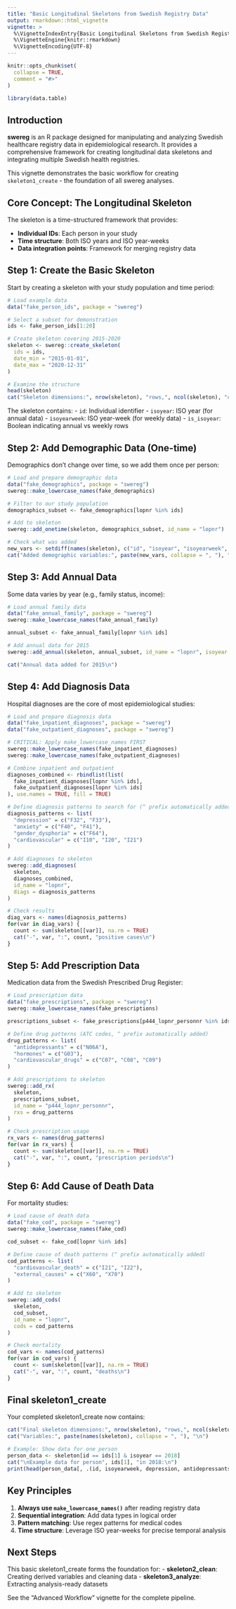 ```yaml
---
title: "Basic Longitudinal Skeletons from Swedish Registry Data"
output: rmarkdown::html_vignette
vignette: >
  %\VignetteIndexEntry{Basic Longitudinal Skeletons from Swedish Registry Data}
  %\VignetteEngine{knitr::rmarkdown}
  %\VignetteEncoding{UTF-8}
---
```


```r
knitr::opts_chunk$set(
  collapse = TRUE,
  comment = "#>"
)
```

```r
library(data.table)
```

## Introduction

**swereg** is an R package designed for manipulating and analyzing Swedish healthcare registry data in epidemiological research. It provides a comprehensive framework for creating longitudinal data skeletons and integrating multiple Swedish health registries.

This vignette demonstrates the basic workflow for creating `skeleton1_create` - the foundation of all swereg analyses.

## Core Concept: The Longitudinal Skeleton

The skeleton is a time-structured framework that provides:

- **Individual IDs**: Each person in your study
- **Time structure**: Both ISO years and ISO year-weeks 
- **Data integration points**: Framework for merging registry data

## Step 1: Create the Basic Skeleton

Start by creating a skeleton with your study population and time period:

```r
# Load example data
data("fake_person_ids", package = "swereg")

# Select a subset for demonstration
ids <- fake_person_ids[1:20]

# Create skeleton covering 2015-2020
skeleton <- swereg::create_skeleton(
  ids = ids,
  date_min = "2015-01-01",
  date_max = "2020-12-31"
)

# Examine the structure
head(skeleton)
cat("Skeleton dimensions:", nrow(skeleton), "rows,", ncol(skeleton), "columns\n")
```

The skeleton contains:
- `id`: Individual identifier
- `isoyear`: ISO year (for annual data)
- `isoyearweek`: ISO year-week (for weekly data)
- `is_isoyear`: Boolean indicating annual vs weekly rows

## Step 2: Add Demographic Data (One-time)

Demographics don't change over time, so we add them once per person:

```r
# Load and prepare demographic data
data("fake_demographics", package = "swereg")
swereg::make_lowercase_names(fake_demographics)

# Filter to our study population
demographics_subset <- fake_demographics[lopnr %in% ids]

# Add to skeleton
swereg::add_onetime(skeleton, demographics_subset, id_name = "lopnr")

# Check what was added
new_vars <- setdiff(names(skeleton), c("id", "isoyear", "isoyearweek", "is_isoyear"))
cat("Added demographic variables:", paste(new_vars, collapse = ", "), "\n")
```

## Step 3: Add Annual Data

Some data varies by year (e.g., family status, income):

```r
# Load annual family data
data("fake_annual_family", package = "swereg")
swereg::make_lowercase_names(fake_annual_family)

annual_subset <- fake_annual_family[lopnr %in% ids]

# Add annual data for 2015
swereg::add_annual(skeleton, annual_subset, id_name = "lopnr", isoyear = 2015)

cat("Annual data added for 2015\n")
```

## Step 4: Add Diagnosis Data

Hospital diagnoses are the core of most epidemiological studies:

```r
# Load and prepare diagnosis data
data("fake_inpatient_diagnoses", package = "swereg")
data("fake_outpatient_diagnoses", package = "swereg")

# CRITICAL: Apply make_lowercase_names FIRST
swereg::make_lowercase_names(fake_inpatient_diagnoses)
swereg::make_lowercase_names(fake_outpatient_diagnoses)

# Combine inpatient and outpatient
diagnoses_combined <- rbindlist(list(
  fake_inpatient_diagnoses[lopnr %in% ids],
  fake_outpatient_diagnoses[lopnr %in% ids]
), use.names = TRUE, fill = TRUE)

# Define diagnosis patterns to search for (^ prefix automatically added)
diagnosis_patterns <- list(
  "depression" = c("F32", "F33"),
  "anxiety" = c("F40", "F41"), 
  "gender_dysphoria" = c("F64"),
  "cardiovascular" = c("I10", "I20", "I21")
)

# Add diagnoses to skeleton
swereg::add_diagnoses(
  skeleton,
  diagnoses_combined,
  id_name = "lopnr",
  diags = diagnosis_patterns
)

# Check results
diag_vars <- names(diagnosis_patterns)
for(var in diag_vars) {
  count <- sum(skeleton[[var]], na.rm = TRUE)
  cat("-", var, ":", count, "positive cases\n")
}
```

## Step 5: Add Prescription Data

Medication data from the Swedish Prescribed Drug Register:

```r
# Load prescription data
data("fake_prescriptions", package = "swereg")
swereg::make_lowercase_names(fake_prescriptions)

prescriptions_subset <- fake_prescriptions[p444_lopnr_personnr %in% ids]

# Define drug patterns (ATC codes, ^ prefix automatically added)
drug_patterns <- list(
  "antidepressants" = c("N06A"),
  "hormones" = c("G03"),
  "cardiovascular_drugs" = c("C07", "C08", "C09")
)

# Add prescriptions to skeleton
swereg::add_rx(
  skeleton,
  prescriptions_subset,
  id_name = "p444_lopnr_personnr",
  rxs = drug_patterns
)

# Check prescription usage
rx_vars <- names(drug_patterns)
for(var in rx_vars) {
  count <- sum(skeleton[[var]], na.rm = TRUE)
  cat("-", var, ":", count, "prescription periods\n")
}
```

## Step 6: Add Cause of Death Data

For mortality studies:

```r
# Load cause of death data
data("fake_cod", package = "swereg")
swereg::make_lowercase_names(fake_cod)

cod_subset <- fake_cod[lopnr %in% ids]

# Define cause of death patterns (^ prefix automatically added)
cod_patterns <- list(
  "cardiovascular_death" = c("I21", "I22"),
  "external_causes" = c("X60", "X70")
)

# Add to skeleton
swereg::add_cods(
  skeleton,
  cod_subset,
  id_name = "lopnr",
  cods = cod_patterns
)

# Check mortality
cod_vars <- names(cod_patterns)
for(var in cod_vars) {
  count <- sum(skeleton[[var]], na.rm = TRUE)
  cat("-", var, ":", count, "deaths\n")
}
```

## Final skeleton1_create

Your completed skeleton1_create now contains:

```r
cat("Final skeleton dimensions:", nrow(skeleton), "rows,", ncol(skeleton), "columns\n")
cat("Variables:", paste(names(skeleton), collapse = ", "), "\n")

# Example: Show data for one person
person_data <- skeleton[id == ids[1] & isoyear == 2018]
cat("\nExample data for person", ids[1], "in 2018:\n")
print(head(person_data[, .(id, isoyearweek, depression, antidepressants, cardiovascular)]))
```

## Key Principles

1. **Always use `make_lowercase_names()`** after reading registry data
2. **Sequential integration**: Add data types in logical order
3. **Pattern matching**: Use regex patterns for medical codes
4. **Time structure**: Leverage ISO year-weeks for precise temporal analysis

## Next Steps

This basic skeleton1_create forms the foundation for:
- **skeleton2_clean**: Creating derived variables and cleaning data
- **skeleton3_analyze**: Extracting analysis-ready datasets

See the "Advanced Workflow" vignette for the complete pipeline.
